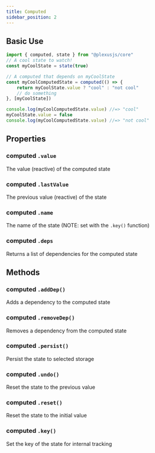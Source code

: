 ```yaml
---
title: Computed
sidebar_position: 2
---
```


## Basic Use

```ts
import { computed, state } from "@plexusjs/core"
// A cool state to watch!
const myCoolState = state(true)

// A computed that depends on myCoolState
const myCoolComputedState = computed(() => {
	return myCoolState.value ? "cool" : "not cool"
	// do something
}, [myCoolState])

console.log(myCoolComputedState.value) //=> "cool"
myCoolState.value = false
console.log(myCoolComputedState.value) //=> "not cool"
```

## Properties

### computed `.value`

The value (reactive) of the computed state

### computed `.lastValue`

The previous value (reactive) of the state

### computed `.name`

The name of the state (NOTE: set with the `.key()` function)

### computed `.deps`

Returns a list of dependencies for the computed state

## Methods

### computed `.addDep()`

Adds a dependency to the computed state

### computed `.removeDep()`

Removes a dependency from the computed state

### computed `.persist()`

Persist the state to selected storage

### computed `.undo()`

Reset the state to the previous value

### computed `.reset()`

Reset the state to the initial value

### computed `.key()`

Set the key of the state for internal tracking
